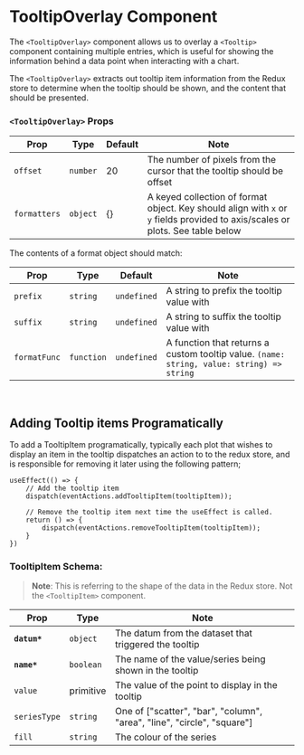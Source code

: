 
<Meta title="Components/TooltipOverlay" />

# TooltipOverlay Component

The `<TooltipOverlay>` component allows us to overlay a <LinkTo kind="components-tooltip--default#tooltip-component">`<Tooltip>`</LinkTo> component containing multiple entries, which is useful for showing the information behind a data point when interacting with a chart.

The `<TooltipOverlay>` extracts out tooltip item information from the Redux store to determine when the tooltip should be shown, and the content that should be presented.

<Canvas>
    <Story id="components-tooltipoverlay--default" />
</Canvas>

### `<TooltipOverlay>` Props

| Prop         | Type     | Default | Note                                                                                                                           |
| ------------ | -------- | ------- | ------------------------------------------------------------------------------------------------------------------------------ |
| `offset`     | `number` | 20      | The number of pixels from the cursor that the tooltip should be offset                                                         |
| `formatters` | `object` | {}      | A keyed collection of format object. Key should align with `x` or `y` fields provided to axis/scales or plots. See table below |

The contents of a format object should match:

| Prop         | Type       | Default     | Note                                                                                      |
| ------------ | ---------- | ----------- | ----------------------------------------------------------------------------------------- |
| `prefix`     | `string`   | `undefined` | A string to prefix the tooltip value with                                                 |
| `suffix`     | `string`   | `undefined` | A string to suffix the tooltip value with                                                 |
| `formatFunc` | `function` | `undefined` | A function that returns a custom tooltip value. `(name: string, value: string) => string` |

<br />

## Adding Tooltip items Programatically

To add a TooltipItem programatically, typically each plot that wishes to display an item in the tooltip dispatches an action to to the redux store, and is responsible for removing it later using the following pattern;

```
useEffect(() => {
    // Add the tooltip item
    dispatch(eventActions.addTooltipItem(tooltipItem));

    // Remove the tooltip item next time the useEffect is called.
    return () => {
        dispatch(eventActions.removeTooltipItem(tooltipItem));
    }
})
```

### TooltipItem Schema:

> **Note**: This is referring to the shape of the data in the Redux store. Not the `<TooltipItem>` component.

| Prop         | Type      | Note                                                                    |
| ------------ | --------- | ----------------------------------------------------------------------- |
| **`datum*`** | `object`  | The datum from the dataset that triggered the tooltip                   |
| **`name*`**  | `boolean` | The name of the value/series being shown in the tooltip                 |
| `value`      | primitive | The value of the point to display in the tooltip                        |
| `seriesType` | `string`  | One of ["scatter", "bar", "column", "area", "line", "circle", "square"] |
| `fill`       | `string`  | The colour of the series                                                |

<br />
